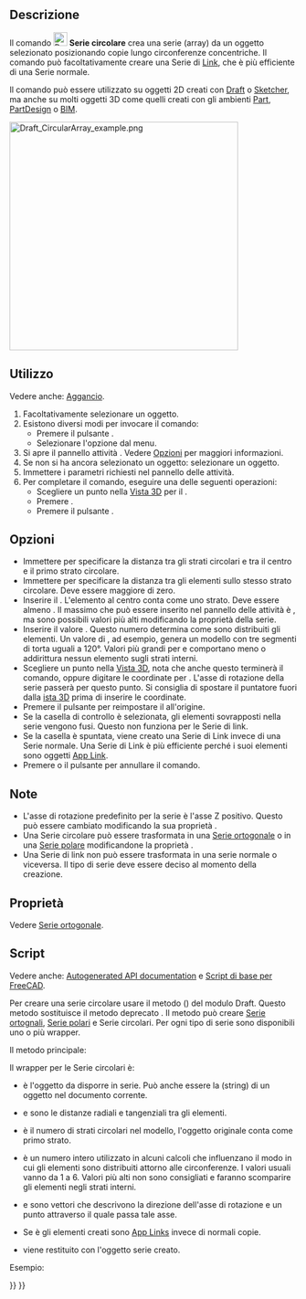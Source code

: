 <languages/>

{{Docnav
|[[Draft_PolarArray/it|Serie polare]]
|[[Draft_PathArray/it|Serie su tracciato]]
|[[Draft_Workbench/it|Draft]]
|IconL=Draft_PolarArray.svg
|IconR=Draft_PathArray.svg
|IconC=Workbench_Draft.svg
}}

{{GuiCommand/it
|Name=Draft CircularArray
|Name/it=Draft Serie circolare
|MenuLocation=Modifiche → Strumenti serie → Serie circolare
|Workbenches=[[Draft_Workbench/it|Draft]]
|Version=0.19
|SeeAlso=[[Draft_OrthoArray/it|Draft Serie ortogonale]], [[Draft_PolarArray/it|Draft Serie polare]], [[Draft_PathArray/it|Draft Serie su tracciato]], [[Draft_PathLinkArray/it|Draft Serie di link su tracciato]], [[Draft_PointArray/it|Draft Serie su punti]], [[Draft_PointLinkArray/it|Draft Serie di link su punti]]
}}

<span id="Description"></span>
==Descrizione==

Il comando [[Image:Draft_CircularArray.svg|24px]] '''Serie circolare''' crea una serie (array) da un oggetto selezionato posizionando copie lungo circonferenze concentriche. Il comando può facoltativamente creare una Serie di [[App_Link/it|Link]], che è più efficiente di una Serie normale.

Il comando può essere utilizzato su oggetti 2D creati con [[Draft_Workbench/it|Draft]] o [[Sketcher_Workbench/it|Sketcher]], ma anche su molti oggetti 3D come quelli creati con gli ambienti [[Part_Workbench/it|Part]], [[PartDesign_Workbench/it|PartDesign]] o [[BIM_Workbench/it|BIM]].

[[Image:Draft_CircularArray_example.png|400px]]
{{Caption|Serie circolare.}}

<span id="Usage"></span>
==Utilizzo==

Vedere anche: [[Draft_Snap/it|Aggancio]].

# Facoltativamente selezionare un oggetto.
# Esistono diversi modi per invocare il comando:
#* Premere il pulsante {{Button|[[Image:Draft_CircularArray.svg|16px]] [[Draft_CircularArray/it|Serie circolare]]}}.
#* Selezionare l'opzione {{MenuCommand|Modifiche → Strumenti array → [[Image:Draft_CircularArray.svg|16px]] Serie circolare}} dal menu.
# Si apre il pannello attività {{MenuCommand|Serie circolare}}. Vedere [[#Opzioni|Opzioni]] per maggiori informazioni.
# Se non si ha ancora selezionato un oggetto: selezionare un oggetto.
# Immettere i parametri richiesti nel pannello delle attività.
# Per completare il comando, eseguire una delle seguenti operazioni:
#* Scegliere un punto nella [[3D_view/it|Vista 3D]] per il {{MenuCommand|Centro di rotazione}}.
#* Premere {{KEY|Enter}}.
#* Premere il pulsante {{Button|OK}}.

<span id="Options"></span>
== Opzioni ==

* Immettere {{MenuCommand|Distanza radiale}} per specificare la distanza tra gli strati circolari e tra il centro e il primo strato circolare.
* Immettere {{MenuCommand|Distanza tangenziale}} per specificare la distanza tra gli elementi sullo stesso strato circolare. Deve essere maggiore di zero.
* Inserire il {{MenuCommand|Numero di strati circolari}}. L'elemento al centro conta come uno strato. Deve essere almeno {{Value|2}}. Il massimo che può essere inserito nel pannello delle attività è {{Value|99}}, ma sono possibili valori più alti modificando la proprietà {{PropertyData|Number Circles}} della serie.
* Inserire il valore {{MenuCommand|Simmetria}}. Questo numero determina come sono distribuiti gli elementi. Un valore di {{Value|3}}, ad esempio, genera un modello con tre segmenti di torta uguali a 120°. Valori più grandi per {{MenuCommand|Simmetria}} e {{MenuCommand|Distanza tangenziale}} comportano meno o addirittura nessun elemento sugli strati interni.
* Scegliere un punto nella [[3D_view/it|Vista 3D]], nota che anche questo terminerà il comando, oppure digitare le coordinate per {{MenuCommand|Centro di rotazione}}. L'asse di rotazione della serie passerà per questo punto. Si consiglia di spostare il puntatore fuori dalla [[3D_view/it|ista 3D]] prima di inserire le coordinate.
* Premere il pulsante {{MenuCommand|Resetta il punto}} per reimpostare il {{MenuCommand|Centro di rotazione}} all'origine.
* Se la casella di controllo {{MenuCommand|Fusione}} è selezionata, gli elementi sovrapposti nella serie vengono fusi. Questo non funziona per le Serie di link.
* Se la casella {{MenuCommand|Serie di Link}} è spuntata, viene creato una Serie di Link invece di una Serie normale. Una Serie di Link è più efficiente perché i suoi elementi sono oggetti [[App_Link/it|App Link]].
* Premere {{KEY|Esc}} o il pulsante {{Button|Annulla}} per annullare il comando.

<span id="Notes"></span>
==Note==

* L'asse di rotazione predefinito per la serie è l'asse Z positivo. Questo può essere cambiato modificando la sua proprietà {{PropertyData|Axis}}.
* Una Serie circolare può essere trasformata in una [[Draft_OrthoArray/it|Serie ortogonale]] o in una [[Draft_PolarArray/it|Serie polare]] modificandone la proprietà {{PropertyData|Array Type}}.
* Una Serie di link non può essere trasformata in una serie normale o viceversa. Il tipo di serie deve essere deciso al momento della creazione.

<span id="Properties"></span>
== Proprietà ==

Vedere [[Draft_OrthoArray/it#Propertà|Serie ortogonale]].

<span id="Scripting"></span>
== Script ==

Vedere anche: [https://freecad.github.io/SourceDoc/ Autogenerated API documentation] e [[FreeCAD Scripting Basics/it|Script di base per FreeCAD]].

Per creare una serie circolare usare il metodo {{incode|make_array}} ({{Version/it|0.19}}) del modulo Draft. Questo metodo sostituisce il metodo deprecato {{incode|makeArray}}. Il metodo {{incode|make_array}} può creare [[Draft_OrthoArray/it|Serie ortognali]], [[Draft_PolarArray/it|Serie polari]] e Serie circolari. Per ogni tipo di serie sono disponibili uno o più wrapper.

Il metodo principale:

{{Code|code=
array = make_array(base_object, arg1, arg2, arg3, arg4=None, arg5=None, arg6=None, use_link=True)
}}

Il wrapper per le Serie circolari è:

{{Code|code=
array = make_circular_array(base_object,
                            r_distance=100, tan_distance=50,
                            number=3, symmetry=1,
                            axis=App.Vector(0, 0, 1), center=App.Vector(0, 0, 0),
                            use_link=True)
}}

* {{incode|base_object}} è l'oggetto da disporre in serie. Può anche essere la {{incode|Label}} (string) di un oggetto nel documento corrente.
* {{incode|r_distance}} e {{incode|tan_distance}} sono le distanze radiali e tangenziali tra gli elementi.
* {{incode|number}} è il numero di strati circolari nel modello, l'oggetto originale conta come primo strato.
* {{incode|symmetry}} è un numero intero utilizzato in alcuni calcoli che influenzano il modo in cui gli elementi sono distribuiti attorno alle circonferenze. I valori usuali vanno da 1 a 6. Valori più alti non sono consigliati e faranno scomparire gli elementi negli strati interni.
* {{incode|axis}} e {{incode|center}} sono vettori che descrivono la direzione dell'asse di rotazione e un punto attraverso il quale passa tale asse.
* Se {{incode|use_link}} è {{incode|True}} gli elementi creati sono [[App_Link/it|App Links]] invece di normali copie.
* {{incode|array}} viene restituito con l'oggetto serie creato.

Esempio:

{{Code|code=
import FreeCAD as App
import Draft

doc = App.newDocument()

tri = Draft.make_polygon(3, 600)

array = Draft.make_circular_array(tri, 1800, 1200, 4, 1)
doc.recompute()
}}


{{Docnav
|[[Draft_PolarArray/it|Serie polare]]
|[[Draft_PathArray/it|Serie su tracciato]]
|[[Draft_Workbench/it|Draft]]
|IconL=Draft_PolarArray.svg
|IconR=Draft_PathArray.svg
|IconC=Workbench_Draft.svg
}}

{{Draft Tools navi{{#translation:}}}}
{{Userdocnavi{{#translation:}}}}